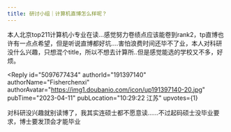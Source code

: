 ```yaml
---
title: 研讨小组｜计算机直博怎么样呢？
---
```



<Forum groupName="真的需要这份文凭吗？" groupUrl="https://www.douban.com/group/fucking_diploma/" archivedAt="2025-05-16T14:38:19.837Z">
  <Post
    id="286497228"
    title="研讨小组｜计算机直博怎么样呢？"
    url="https://www.douban.com/group/topic/286497228/?_spm_id=MTUxMjA0Mjg4"
    pubTime="2023-04-11"
    highlightUserId="191397140"
  >
本人北京top211计算机小专业在读...感觉努力卷绩点应该能卷到rank2，tp直博也许有一点点希望，但是听说直博都好坑....害怕浪费时间还毕不了业，本人对科研没什么兴趣，只想混个title，所以不想去计算所..但是感觉能选的学校又不多，好烦。

<Reply
  id="5097677434"
  authorId="191397140"
  authorName="Fisherchenxi"
  authorAvatar="https://img1.doubanio.com/icon/up191397140-20.jpg"
  pubTime="2023-04-11"
  pubLocation="10:29:22 江苏"
  upvotes={1}
>
对科研没兴趣就别读博了，我其实连硕士都不愿意读......不过起码硕士没毕业要求，博士要发顶会才能毕业
</Reply>
  </Post>
</Forum>
